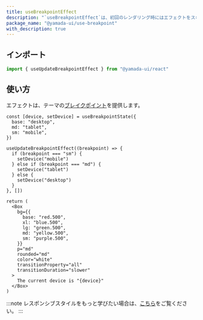 ```yaml
---
title: useBreakpointEffect
description: "`useBreakpointEffect`は、初回のレンダリング時にはエフェクトをスキップし、ブレイクポイントが変更されたときにエフェクトを実行するカスタムフックです。"
package_name: "@yamada-ui/use-breakpoint"
with_description: true
---
```


## インポート

```ts
import { useUpdateBreakpointEffect } from "@yamada-ui/react"
```

## 使い方

エフェクトは、テーマの[ブレイクポイント](/styled-system/theming/default-theme#breakpoint)を提供します。

```tsx functional=true
const [device, setDevice] = useBreakpointState({
  base: "desktop",
  md: "tablet",
  sm: "mobile",
})

useUpdateBreakpointEffect((breakpoint) => {
  if (breakpoint === "sm") {
    setDevice("mobile")
  } else if (breakpoint === "md") {
    setDevice("tablet")
  } else {
    setDevice("desktop")
  }
}, [])

return (
  <Box
    bg={{
      base: "red.500",
      xl: "blue.500",
      lg: "green.500",
      md: "yellow.500",
      sm: "purple.500",
    }}
    p="md"
    rounded="md"
    color="white"
    transitionProperty="all"
    transitionDuration="slower"
  >
    The current device is "{device}"
  </Box>
)
```

:::note
レスポンシブスタイルをもっと学びたい場合は、[こちら](/styled-system/responsive-styles)をご覧ください。
:::

